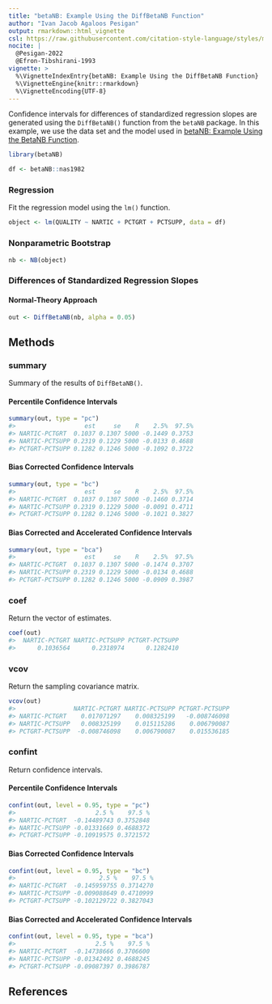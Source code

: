 ```yaml
---
title: "betaNB: Example Using the DiffBetaNB Function"
author: "Ivan Jacob Agaloos Pesigan"
output: rmarkdown::html_vignette
csl: https://raw.githubusercontent.com/citation-style-language/styles/master/apa.csl
nocite: |
  @Pesigan-2022
  @Efron-Tibshirani-1993
vignette: >
  %\VignetteIndexEntry{betaNB: Example Using the DiffBetaNB Function}
  %\VignetteEngine{knitr::rmarkdown}
  %\VignetteEncoding{UTF-8}
---
```




Confidence intervals for
differences of standardized regression slopes
are generated using
the `DiffBetaNB()` function from the `betaNB` package.
In this example,
we use the data set and the model used in
[betaNB: Example Using the BetaNB Function](example-beta-nb.html).


``` r
library(betaNB)
```




``` r
df <- betaNB::nas1982
```

### Regression

Fit the regression model using the `lm()` function.


``` r
object <- lm(QUALITY ~ NARTIC + PCTGRT + PCTSUPP, data = df)
```

### Nonparametric Bootstrap


``` r
nb <- NB(object)
```

### Differences of Standardized Regression Slopes

#### Normal-Theory Approach


``` r
out <- DiffBetaNB(nb, alpha = 0.05)
```

## Methods

### summary

Summary of the results of `DiffBetaNB()`.

#### Percentile Confidence Intervals


``` r
summary(out, type = "pc")
#>                   est     se    R    2.5%  97.5%
#> NARTIC-PCTGRT  0.1037 0.1307 5000 -0.1449 0.3753
#> NARTIC-PCTSUPP 0.2319 0.1229 5000 -0.0133 0.4688
#> PCTGRT-PCTSUPP 0.1282 0.1246 5000 -0.1092 0.3722
```

#### Bias Corrected Confidence Intervals


``` r
summary(out, type = "bc")
#>                   est     se    R    2.5%  97.5%
#> NARTIC-PCTGRT  0.1037 0.1307 5000 -0.1460 0.3714
#> NARTIC-PCTSUPP 0.2319 0.1229 5000 -0.0091 0.4711
#> PCTGRT-PCTSUPP 0.1282 0.1246 5000 -0.1021 0.3827
```

#### Bias Corrected and Accelerated Confidence Intervals


``` r
summary(out, type = "bca")
#>                   est     se    R    2.5%  97.5%
#> NARTIC-PCTGRT  0.1037 0.1307 5000 -0.1474 0.3707
#> NARTIC-PCTSUPP 0.2319 0.1229 5000 -0.0134 0.4688
#> PCTGRT-PCTSUPP 0.1282 0.1246 5000 -0.0909 0.3987
```

### coef

Return the vector of estimates.


``` r
coef(out)
#>  NARTIC-PCTGRT NARTIC-PCTSUPP PCTGRT-PCTSUPP 
#>      0.1036564      0.2318974      0.1282410
```

### vcov

Return the sampling covariance matrix.


``` r
vcov(out)
#>                NARTIC-PCTGRT NARTIC-PCTSUPP PCTGRT-PCTSUPP
#> NARTIC-PCTGRT    0.017071297    0.008325199   -0.008746098
#> NARTIC-PCTSUPP   0.008325199    0.015115286    0.006790087
#> PCTGRT-PCTSUPP  -0.008746098    0.006790087    0.015536185
```

### confint

Return confidence intervals.

#### Percentile Confidence Intervals


``` r
confint(out, level = 0.95, type = "pc")
#>                      2.5 %    97.5 %
#> NARTIC-PCTGRT  -0.14489743 0.3752848
#> NARTIC-PCTSUPP -0.01331669 0.4688372
#> PCTGRT-PCTSUPP -0.10919575 0.3721572
```

#### Bias Corrected Confidence Intervals


``` r
confint(out, level = 0.95, type = "bc")
#>                       2.5 %    97.5 %
#> NARTIC-PCTGRT  -0.145959755 0.3714270
#> NARTIC-PCTSUPP -0.009088649 0.4710999
#> PCTGRT-PCTSUPP -0.102129722 0.3827043
```

#### Bias Corrected and Accelerated Confidence Intervals


``` r
confint(out, level = 0.95, type = "bca")
#>                      2.5 %    97.5 %
#> NARTIC-PCTGRT  -0.14738666 0.3706600
#> NARTIC-PCTSUPP -0.01342492 0.4688245
#> PCTGRT-PCTSUPP -0.09087397 0.3986787
```

## References

